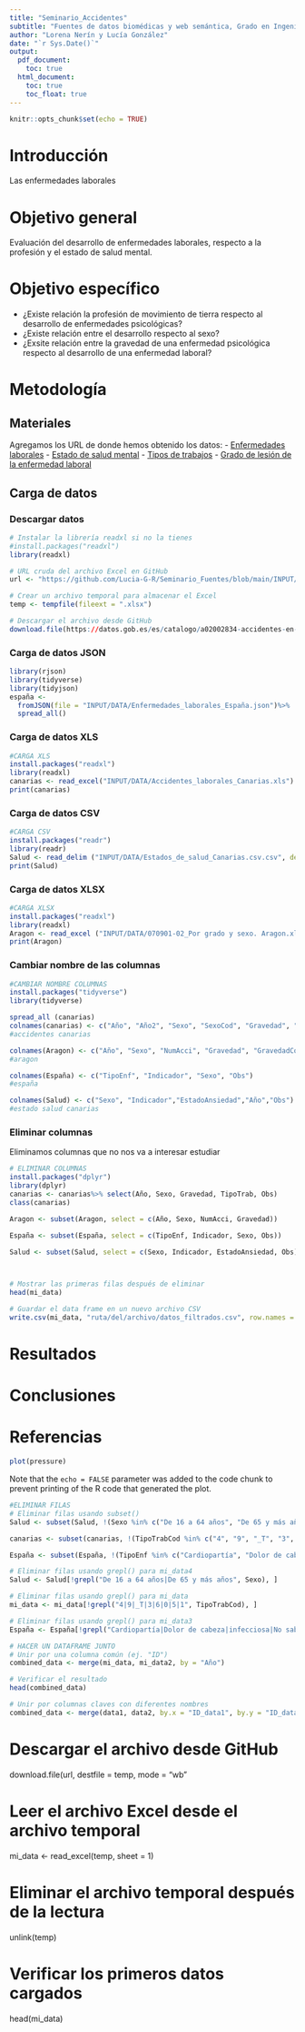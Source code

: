 ```yaml
---
title: "Seminario_Accidentes"
subtitle: "Fuentes de datos biomédicas y web semántica, Grado en Ingeniería de la Salud"
author: "Lorena Nerín y Lucía González"
date: "`r Sys.Date()`"
output:
  pdf_document: 
    toc: true
  html_document:
    toc: true
    toc_float: true
---
```


```r
knitr::opts_chunk$set(echo = TRUE)
```


# **Introducción**
Las enfermedades laborales

# **Objetivo general**
Evaluación del desarrollo de enfermedades laborales, respecto a la profesión y el estado de salud mental.

# **Objetivo específico**
- ¿Existe relación la profesión de movimiento de tierra respecto al desarrollo de enfermedades psicológicas?
- ¿Existe relación entre el desarrollo respecto al sexo?
- ¿Exsite relación entre la gravedad de una enfermedad psicológica respecto al desarrollo de una enfermedad laboral?

# **Metodología**
## **Materiales**
Agregamos los URL de donde hemos obtenido los datos:
- [Enfermedades laborales](https://datos.gob.es/es/catalogo/ea0010587-personas-de-16-a-74-ocupadas-anos-o-que-trabajaron-anteriormente-que-hayan-tenido-alguna-enfermedadlaboral-por-tipo-de-enfermedad-y-sexo-epa-identificador-api-t22-e308-meto_05-modulo-base_2011-2020-l0-02003-px1)
- [Estado de salud mental](https://datos.gob.es/es/catalogo/a05003423-poblacion-de-16-y-mas-anos-segun-autovaloracion-del-estado-de-salud-en-relacion-a-situaciones-de-ansiedad-o-depresion-sexos-o-grupos-de-edad-por-anos-canarias-2004-2009)
- [Tipos de trabajos](https://datos.gob.es/es/catalogo/a05003423-accidentes-de-trabajo-en-jornada-segun-tipos-de-trabajo-gravedad-trabajo-habitual-o-no-y-sexos-canarias-y-anos)
- [Grado de lesión de la enfermedad laboral](https://datos.gob.es/es/catalogo/a02002834-accidentes-en-jornada-de-trabajo-n-de-accidentes-segun-grado-de-lesion-y-sexo)

## **Carga de datos**
### **Descargar datos**
```r
# Instalar la librería readxl si no la tienes
#install.packages("readxl")
library(readxl)

# URL cruda del archivo Excel en GitHub
url <- "https://github.com/Lucia-G-R/Seminario_Fuentes/blob/main/INPUT/DATA/Accidentes_laborales_Canarias.csv.csv"

# Crear un archivo temporal para almacenar el Excel
temp <- tempfile(fileext = ".xlsx")

# Descargar el archivo desde GitHub
download.file(https://datos.gob.es/es/catalogo/a02002834-accidentes-en-jornada-de-trabajo-n-de-accidentes-segun-grado-de-lesion-y-sexo, destfile = "INPUT/DATA/Accidentes_laborales_Canarias.csv.csv" , mode = "wb")
```


### **Carga de datos JSON**
```r

library(rjson)
library(tidyverse)
library(tidyjson)
españa <- 
  fromJSON(file = "INPUT/DATA/Enfermedades_laborales_España.json")%>%
  spread_all()
```


### **Carga de datos XLS**
```r
#CARGA XLS
install.packages("readxl")
library(readxl)
canarias <- read_excel("INPUT/DATA/Accidentes_laborales_Canarias.xls")
print(canarias)
```


### **Carga de datos CSV**
```r
#CARGA CSV
install.packages("readr")
library(readr)
Salud <- read_delim ("INPUT/DATA/Estados_de_salud_Canarias.csv.csv", delim = ",")
print(Salud)
```

### **Carga de datos XLSX**
```r
#CARGA XLSX
install.packages("readxl")
library(readxl)
Aragon <- read_excel ("INPUT/DATA/070901-02_Por grado y sexo. Aragon.xlsx")
print(Aragon)
```

### **Cambiar nombre de las columnas**
```r
#CAMBIAR NOMBRE COLUMNAS
install.packages("tidyverse")
library(tidyverse)

spread_all (canarias)
colnames(canarias) <- c("Año", "Año2", "Sexo", "SexoCod", "Gravedad", "GravedadCod", "TipoTrab", "TipoTrabCod", "TrabHab", "TrabHabCod", "Obs")
#accidentes canarias

colnames(Aragon) <- c("Año", "Sexo", "NumAcci", "Gravedad", "GravedadCod", "CCAA")
#aragon

colnames(España) <- c("TipoEnf", "Indicador", "Sexo", "Obs")
#españa

colnames(Salud) <- c("Sexo", "Indicador","EstadoAnsiedad","Año","Obs")
#estado salud canarias
```

### **Eliminar columnas**
Eliminamos columnas que no nos va a interesar estudiar 
```r
# ELIMINAR COLUMNAS
install.packages("dplyr")  
library(dplyr)
canarias <- canarias%>% select(Año, Sexo, Gravedad, TipoTrab, Obs)
class(canarias)

Aragon <- subset(Aragon, select = c(Año, Sexo, NumAcci, Gravedad))

España <- subset(España, select = c(TipoEnf, Indicador, Sexo, Obs))

Salud <- subset(Salud, select = c(Sexo, Indicador, EstadoAnsiedad, Obs))



# Mostrar las primeras filas después de eliminar
head(mi_data)

# Guardar el data frame en un nuevo archivo CSV
write.csv(mi_data, "ruta/del/archivo/datos_filtrados.csv", row.names = FALSE)

```
# **Resultados**

# **Conclusiones**

# **Referencias**

```r
plot(pressure)
```




Note that the `echo = FALSE` parameter was added to the code chunk to prevent printing of the R code that generated the plot.


```r
#ELIMINAR FILAS
# Eliminar filas usando subset()
Salud <- subset(Salud, !(Sexo %in% c("De 16 a 64 años", "De 65 y más años")))

canarias <- subset(canarias, !(TipoTrabCod %in% c("4", "9", "_T", "3", "6", "0", "5", "1")))

España <- subset(España, !(TipoEnf %in% c("Cardiopartía", "Dolor de cabeza", "infecciosa", "No sabe", "problema de salud", "Problema auditivo", "dermatológico", "gástrico", "respiratorio", "Total")))

# Eliminar filas usando grepl() para mi_data4
Salud <- Salud[!grepl("De 16 a 64 años|De 65 y más años", Sexo), ]

# Eliminar filas usando grepl() para mi_data
mi_data <- mi_data[!grepl("4|9|_T|3|6|0|5|1", TipoTrabCod), ]

# Eliminar filas usando grepl() para mi_data3
España <- España[!grepl("Cardiopartía|Dolor de cabeza|infecciosa|No sabe|problema de salud|Problema auditivo|dermatológico|gástrico|respiratorio|Total", TipoEnf), ]

```




```r
# HACER UN DATAFRAME JUNTO
# Unir por una columna común (ej. "ID")
combined_data <- merge(mi_data, mi_data2, by = "Año")

# Verificar el resultado
head(combined_data)

# Unir por columnas claves con diferentes nombres
combined_data <- merge(data1, data2, by.x = "ID_data1", by.y = "ID_data2")
```




# Descargar el archivo desde GitHub
download.file(url, destfile = temp, mode = "wb"

# Leer el archivo Excel desde el archivo temporal
mi_data <- read_excel(temp, sheet = 1)

# Eliminar el archivo temporal después de la lectura
unlink(temp)

# Verificar los primeros datos cargados
head(mi_data)